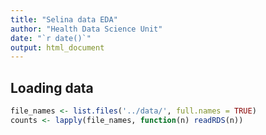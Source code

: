 ```yaml
---
title: "Selina data EDA"
author: "Health Data Science Unit"
date: "`r date()`"
output: html_document
---
```


## Loading data

```r
file_names <- list.files('../data/', full.names = TRUE)
counts <- lapply(file_names, function(n) readRDS(n))
```